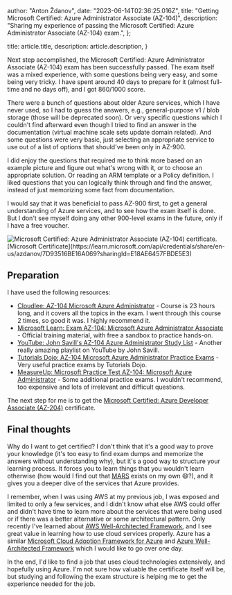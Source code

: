 
  author: "Anton Ždanov",
  date: "2023-06-14T02:36:25.016Z",
  title: "Getting Microsoft Certified: Azure Administrator Associate (AZ-104)",
  description:
    "Sharing my experience of passing the Microsoft Certified: Azure Administrator Associate (AZ-104) exam.",
};

  title: article.title,
  description: article.description,
}


Next step accomplished, the Microsoft Certified: Azure Administrator Associate (AZ-104) exam has been successfully passed.
The exam itself was a mixed experience, with some questions being very easy, and some being very tricky. I have spent around
40 days to prepare for it (almost full-time and no days off), and I got 860/1000 score.

There were a bunch of questions about older Azure services, which I have never used, so I had to guess the answers,
e.g., general-purpose v1 / blob storage (those will be deprecated soon). Or very specific questions which I couldn't find afterward
even though I tried to find an answer in the documentation (virtual machine scale sets update domain related). And some questions were very basic,
just selecting an appropriate service to use out of a list of options that should've been only in AZ-900.

I did enjoy the questions that required me to think more based on an example picture and figure out what's wrong with it, or to
choose an appropriate solution. Or reading an ARM template or a Policy definition. I liked questions that you can logically
think through and find the answer, instead of just memorizing some fact from documentation.

I would say that it was beneficial to pass AZ-900 first, to get a general understanding of Azure services, and to see
how the exam itself is done. But I don't see myself doing any other 900-level exams in the future, only if I have a free voucher.

<aside className="inline-flex flex-col items-center">
  <Image
    src={certificate}
    alt="Microsoft Certified: Azure Administrator Associate (AZ-104) certificate."
  />
  [Microsoft Certificate](https://learn.microsoft.com/api/credentials/share/en-us/azdanov/7D93516BE16A069?sharingId=E18AE6457FBDE5E3)
</aside>

## Preparation

I have used the following resources:

- [Cloudlee: AZ-104 Microsoft Azure Administrator](https://learn.cloudlee.io/p/az-104-microsoft-azure-administrator) - Course is 23 hours long, and it covers all the topics in the exam. I went through this course 2 times, so good it was. I highly recommend it.
- [Microsoft Learn: Exam AZ-104: Microsoft Azure Administrator Associate](https://learn.microsoft.com/en-us/certifications/exams/az-104/) - Official training material, with free a sandbox to practice hands-on.
- [YouTube: John Savill's AZ-104 Azure Administrator Study List](https://www.youtube.com/playlist?list=PLlVtbbG169nGlGPWs9xaLKT1KfwqREHbs) - Another really amazing playlist on YouTube by John Savill.
- [Tutorials Dojo: AZ-104 Microsoft Azure Administrator Practice Exams](https://portal.tutorialsdojo.com/courses/az-104-microsoft-azure-administrator-practice-exams/) - Very useful practice exams by Tutorials Dojo.
- [MeasureUp: Microsoft Practice Test AZ-104: Microsoft Azure Administrator](https://www.measureup.com/microsoft-practice-test-az-104-microsoft-azure-administrator.html/) - Some additional practice exams. I wouldn't recommend, too expensive and lots of irrelevant and difficult questions.

The next step for me is to get the [Microsoft Certified: Azure Developer Associate (AZ-204)](https://learn.microsoft.com/en-us/certifications/azure-developer/) certificate.

## Final thoughts

Why do I want to get certified? I don't think that it's a good way to prove your knowledge (it's too easy to find exam dumps
and memorize the answers without understanding why), but it's a good way to structure your learning process. It forces you to learn things that you
wouldn't learn otherwise (how would I find out that [MARS](https://learn.microsoft.com/en-us/azure/backup/backup-azure-about-mars) exists on my own 😄?),
and it gives you a deeper dive of the services that Azure provides.

I remember, when I was using AWS at my previous job, I was exposed and limited to only a few services, and I didn't know what else AWS
could offer and didn't have time to learn more about the services that were being used or if there was a better alternative or
some architectural pattern. Only recently I've learned about [AWS Well-Architected Framework](https://aws.amazon.com/architecture/well-architected/),
and I see great value in learning how to use cloud services properly. Azure has a similar [Microsoft Cloud Adoption Framework for Azure](https://learn.microsoft.com/en-us/azure/cloud-adoption-framework/)
and [Azure Well-Architected Framework](https://learn.microsoft.com/en-us/azure/well-architected/) which I would like to go over one day.

In the end, I'd like to find a job that uses cloud technologies extensively, and hopefully using Azure. I'm not sure how
valuable the certificate itself will be, but studying and following the exam structure is helping me to get the experience needed
for the job.

